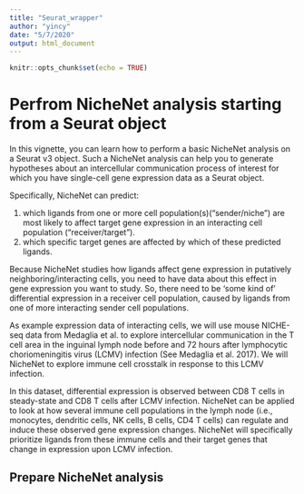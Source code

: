 ```yaml
---
title: "Seurat_wrapper"
author: "yincy"
date: "5/7/2020"
output: html_document
---
```


```r
knitr::opts_chunk$set(echo = TRUE)
```

# Perfrom NicheNet analysis starting from a Seurat object  
In this vignette, you can learn how to perform a basic NicheNet analysis on a Seurat v3 object. Such a NicheNet analysis can help you to generate hypotheses about an intercellular communication process of interest for which you have single-cell gene expression data as a Seurat object.   

Specifically, NicheNet can predict:  

1. which ligands from one or more cell population(s)("sender/niche") are most likely to affect target gene expression in an interacting cell population ("receiver/target").  
2. which specific target genes are affected by which of these predicted ligands.  

Because NicheNet studies how ligands affect gene expression in putatively neighboring/interacting cells, you need to have data about this effect in gene expression you want to study. So, there need to be ‘some kind of’ differential expression in a receiver cell population, caused by ligands from one of more interacting sender cell populations.  

As example expression data of interacting cells, we will use mouse NICHE-seq data from Medaglia et al. to explore intercellular communication in the T cell area in the inguinal lymph node before and 72 hours after lymphocytic choriomeningitis virus (LCMV) infection (See Medaglia et al. 2017). We will NicheNet to explore immune cell crosstalk in response to this LCMV infection.  

In this dataset, differential expression is observed between CD8 T cells in steady-state and CD8 T cells after LCMV infection. NicheNet can be applied to look at how several immune cell populations in the lymph node (i.e., monocytes, dendritic cells, NK cells, B cells, CD4 T cells) can regulate and induce these observed gene expression changes. NicheNet will specifically prioritize ligands from these immune cells and their target genes that change in expression upon LCMV infection.  


## Prepare NicheNet analysis  















